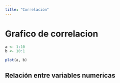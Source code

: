 ```yaml
---
title: "Correlación"
---
```


# Grafico de correlacion

```r

a <- 1:10
b <- 10:1

plot(a, b)

```

## Relación entre variables numericas

